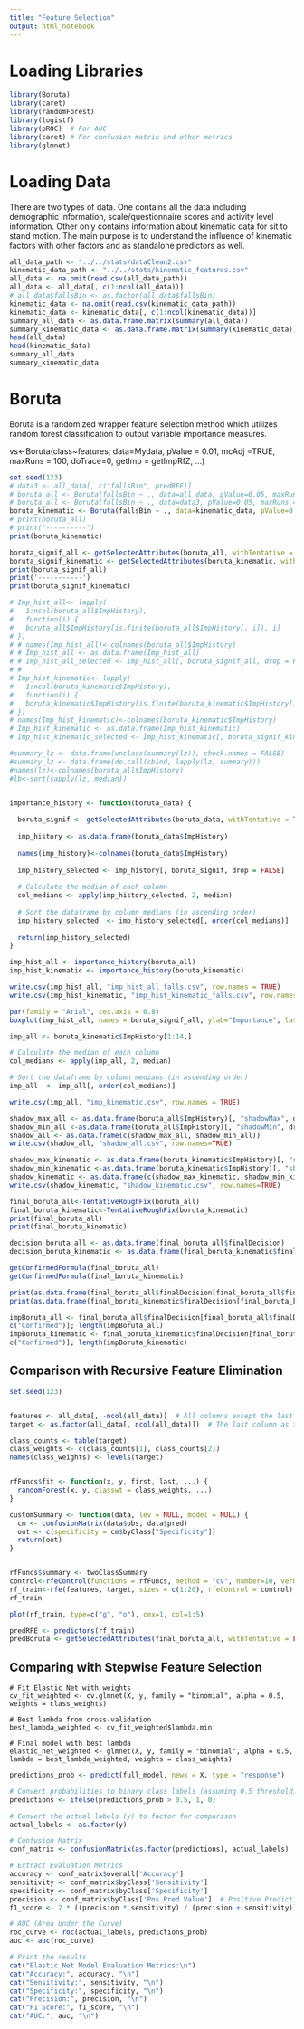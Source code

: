 ```yaml
---
title: "Feature Selection"
output: html_notebook
---
```


# Loading Libraries

```r
library(Boruta)
library(caret)
library(randomForest)
library(logistf)
library(pROC)  # For AUC
library(caret) # For confusion matrix and other metrics
library(glmnet)
```

# Loading Data

There are two types of data. One contains all the data including demographic information, scale/questionnaire scores and activity level information. Other only contains information about kinematic data for sit to stand motion. The main purpose is to understand the influence of kinematic factors with other factors and as standalone predictors as well.

```r
all_data_path <- "../../stats/dataClean2.csv"
kinematic_data_path <- "../../stats/kinematic_features.csv"
all_data <- na.omit(read.csv(all_data_path))
all_data <- all_data[, c(1:ncol(all_data))]
# all_data$fallsBin <- as.factor(all_data$fallsBin)
kinematic_data <- na.omit(read.csv(kinematic_data_path))
kinematic_data <- kinematic_data[, c(1:ncol(kinematic_data))]
summary_all_data <- as.data.frame.matrix(summary(all_data))
summary_kinematic_data <- as.data.frame.matrix(summary(kinematic_data))
head(all_data)
head(kinematic_data)
summary_all_data
summary_kinematic_data
```

# Boruta

Boruta is a randomized wrapper feature selection method which utilizes random forest classification to output variable importance measures.

vs\<-Boruta(class\~features, data=Mydata, pValue = 0.01, mcAdj =TRUE, maxRuns = 100, doTrace=0, getImp = getImpRfZ, ...)

```r
set.seed(123)
# data3 <- all_data[, c("fallsBin", predRFE)]
# boruta_all <- Boruta(fallsBin ~ ., data=all_data, pValue=0.05, maxRuns = 1000, doTrace=0)
# boruta_all <- Boruta(fallsBin ~ ., data=data3, pValue=0.05, maxRuns = 1000, doTrace=0)
boruta_kinematic <- Boruta(fallsBin ~ ., data=kinematic_data, pValue=0.05, maxRuns = 1000, doTrace=0)
# print(boruta_all)
# print("----------")
print(boruta_kinematic)
```

```r
boruta_signif_all <- getSelectedAttributes(boruta_all, withTentative = TRUE)
boruta_signif_kinematic <- getSelectedAttributes(boruta_kinematic, withTentative = TRUE)
print(boruta_signif_all)
print('-----------')
print(boruta_signif_kinematic)
```

```r
# Imp_hist_all<- lapply(
#   1:ncol(boruta_all$ImpHistory),
#   function(i) {
#   boruta_all$ImpHistory[is.finite(boruta_all$ImpHistory[, i]), i]
# })
# # names(Imp_hist_all)<-colnames(boruta_all$ImpHistory)
# # Imp_hist_all <- as.data.frame(Imp_hist_all)
# # Imp_hist_all_selected <- Imp_hist_all[, boruta_signif_all, drop = FALSE]
# # 
# Imp_hist_kinematic<- lapply(
#   1:ncol(boruta_kinematic$ImpHistory),
#   function(i) {
#   boruta_kinematic$ImpHistory[is.finite(boruta_kinematic$ImpHistory[, i]), i]
# })
# names(Imp_hist_kinematic)<-colnames(boruta_kinematic$ImpHistory)
# Imp_hist_kinematic <- as.data.frame(Imp_hist_kinematic)
# Imp_hist_kinematic_selected <- Imp_hist_kinematic[, boruta_signif_kinematic, drop = FALSE]

#summary_lz <- data.frame(unclass(summary(lz)), check.names = FALSE)
#summary_lz <- data.frame(do.call(cbind, lapply(lz, summary)))
#names(lz)<-colnames(boruta_all$ImpHistory)
#lb<-sort(sapply(lz, median))


importance_history <- function(boruta_data) {
  
  boruta_signif <- getSelectedAttributes(boruta_data, withTentative = TRUE)
  
  imp_history <- as.data.frame(boruta_data$ImpHistory)
  
  names(imp_history)<-colnames(boruta_data$ImpHistory)
  
  imp_history_selected <- imp_history[, boruta_signif, drop = FALSE]
  
  # Calculate the median of each column
  col_medians <- apply(imp_history_selected, 2, median)
  
  # Sort the dataframe by column medians (in ascending order)
  imp_history_selected  <- imp_history_selected[, order(col_medians)]
  
  return(imp_history_selected)
}

imp_hist_all <- importance_history(boruta_all)
imp_hist_kinematic <- importance_history(boruta_kinematic)

write.csv(imp_hist_all, "imp_hist_all_falls.csv", row.names = TRUE)
write.csv(imp_hist_kinematic, "imp_hist_kinematic_falls.csv", row.names = TRUE)


```

```r
par(family = "Arial", cex.axis = 0.8)
boxplot(imp_hist_all, names = boruta_signif_all, ylab="Importance", las=2)

```

```r
imp_all <- boruta_kinematic$ImpHistory[1:14,]

# Calculate the median of each column
col_medians <- apply(imp_all, 2, median)

# Sort the dataframe by column medians (in ascending order)
imp_all  <- imp_all[, order(col_medians)]

write.csv(imp_all, "imp_kinematic.csv", row.names = TRUE)

```

```r
shadow_max_all <- as.data.frame(boruta_all$ImpHistory)[, "shadowMax", drop=FALSE]
shadow_min_all <-as.data.frame(boruta_all$ImpHistory)[, "shadowMin", drop=FALSE]
shadow_all <- as.data.frame(c(shadow_max_all, shadow_min_all))
write.csv(shadow_all, "shadow_all.csv", row.names=TRUE)

shadow_max_kinematic <- as.data.frame(boruta_kinematic$ImpHistory)[, "shadowMax", drop=FALSE]
shadow_min_kinematic <-as.data.frame(boruta_kinematic$ImpHistory)[, "shadowMin", drop=FALSE]
shadow_kinematic <- as.data.frame(c(shadow_max_kinematic, shadow_min_kinematic))
write.csv(shadow_kinematic, "shadow_kinematic.csv", row.names=TRUE)
```

```r
final_boruta_all<-TentativeRoughFix(boruta_all)
final_boruta_kinematic<-TentativeRoughFix(boruta_kinematic)
print(final_boruta_all)
print(final_boruta_kinematic)
```

```r
decision_boruta_all <- as.data.frame(final_boruta_all$finalDecision)
decision_boruta_kinematic <- as.data.frame(final_boruta_kinematic$finalDecision)
```

```r
getConfirmedFormula(final_boruta_all)
getConfirmedFormula(final_boruta_kinematic)
```

```r
print(as.data.frame(final_boruta_all$finalDecision[final_boruta_all$finalDecision %in% c("Confirmed","Tentative")]))
print(as.data.frame(final_boruta_kinematic$finalDecision[final_boruta_kinematic$finalDecision %in% c("Confirmed","Tentative")]))
```

```r
impBoruta_all <- final_boruta_all$finalDecision[final_boruta_all$finalDecision %in%
c("Confirmed")]; length(impBoruta_all)
impBoruta_kinematic <- final_boruta_kinematic$finalDecision[final_boruta_kinematic$finalDecision %in%
c("Confirmed")]; length(impBoruta_kinematic)
```

## Comparison with Recursive Feature Elimination

```r
set.seed(123)


features <- all_data[, -ncol(all_data)]  # All columns except the last one
target <- as.factor(all_data[, ncol(all_data)])  # The last column as target

class_counts <- table(target)
class_weights <- c(class_counts[1], class_counts[2])
names(class_weights) <- levels(target)


rfFuncs$fit <- function(x, y, first, last, ...) {
  randomForest(x, y, classwt = class_weights, ...)
}

customSummary <- function(data, lev = NULL, model = NULL) {
  cm <- confusionMatrix(data$obs, data$pred)
  out <- c(specificity = cm$byClass["Specificity"])
  return(out)
}


rfFuncs$summary <- twoClassSummary
control<-rfeControl(functions = rfFuncs, method = "cv", number=10, verbose=TRUE)
rf_train<-rfe(features, target, sizes = c(1:20), rfeControl = control)
rf_train
```

```r
plot(rf_train, type=c("g", "o"), cex=1, col=1:5)
```

```r
predRFE <- predictors(rf_train)
predBoruta <- getSelectedAttributes(final_boruta_all, withTentative = FALSE)
```

## Comparing with Stepwise Feature Selection

```ights


# Fit Elastic Net with weights
cv_fit_weighted <- cv.glmnet(X, y, family = "binomial", alpha = 0.5, weights = class_weights)

# Best lambda from cross-validation
best_lambda_weighted <- cv_fit_weighted$lambda.min

# Final model with best lambda
elastic_net_weighted <- glmnet(X, y, family = "binomial", alpha = 0.5, lambda = best_lambda_weighted, weights = class_weights)

```

```r
predictions_prob <- predict(full_model, newx = X, type = "response")

# Convert probabilities to binary class labels (assuming 0.5 threshold)
predictions <- ifelse(predictions_prob > 0.5, 1, 0)

# Convert the actual labels (y) to factor for comparison
actual_labels <- as.factor(y)

# Confusion Matrix
conf_matrix <- confusionMatrix(as.factor(predictions), actual_labels)

# Extract Evaluation Metrics
accuracy <- conf_matrix$overall['Accuracy']
sensitivity <- conf_matrix$byClass['Sensitivity']
specificity <- conf_matrix$byClass['Specificity']
precision <- conf_matrix$byClass['Pos Pred Value']  # Positive Predictive Value
f1_score <- 2 * ((precision * sensitivity) / (precision + sensitivity))

# AUC (Area Under the Curve)
roc_curve <- roc(actual_labels, predictions_prob)
auc <- auc(roc_curve)

# Print the results
cat("Elastic Net Model Evaluation Metrics:\n")
cat("Accuracy:", accuracy, "\n")
cat("Sensitivity:", sensitivity, "\n")
cat("Specificity:", specificity, "\n")
cat("Precision:", precision, "\n")
cat("F1 Score:", f1_score, "\n")
cat("AUC:", auc, "\n")

```
